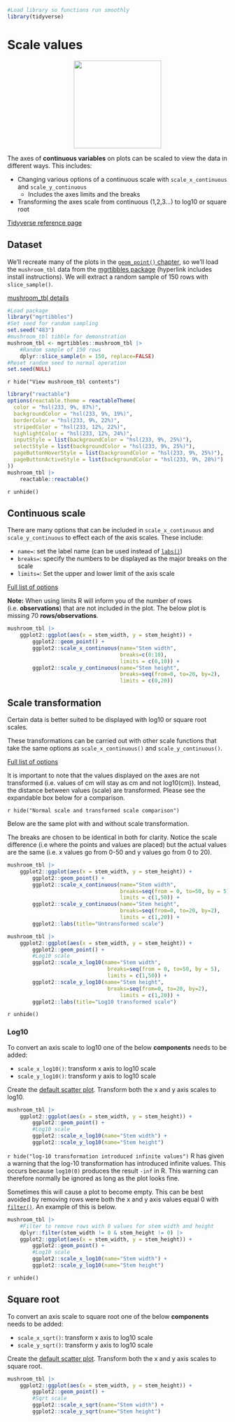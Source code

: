 ```r
#Load library so functions run smoothly
library(tidyverse)
```
# Scale values

<center>
![](images/ggplot2_scale_values.png){style="width:200px"}
</center>

The axes of __continuous variables__ on plots can be scaled to view the data in different ways.
This includes:

- Changing various options of a continuous scale with `scale_x_continuous` and `scale_y_continuous`
    - Includes the axes limits and the breaks
- Transforming the axes scale from continuous (1,2,3...) to log10 or square root

[Tidyverse reference page](https://ggplot2.tidyverse.org//reference/scale_continuous.html)

## Dataset

We'll recreate many of the plots in the [`geom_point()` chapter](/ggplot2/geom_point.qmd), so we'll load the `mushroom_tbl` data from the [mgrtibbles package](/datasets/mgrtibbles.qmd) (hyperlink includes install instructions).
We will extract a random sample of 150 rows with `slice_sample()`.

[mushroom_tbl details](https://github.com/m-gemmell/mgrtibbles/wiki/mushroom_tbl)

```r
#Load package
library("mgrtibbles")
#Set seed for random sampling
set.seed("483")
#mushroom_tbl tibble for demonstration
mushroom_tbl <- mgrtibbles::mushroom_tbl |>
    #Random sample of 150 rows
    dplyr::slice_sample(n = 150, replace=FALSE)
#Reset random seed to normal operation
set.seed(NULL)
```

`r hide("View mushroom_tbl contents")`
```r
library("reactable")
options(reactable.theme = reactableTheme(
  color = "hsl(233, 9%, 87%)",
  backgroundColor = "hsl(233, 9%, 19%)",
  borderColor = "hsl(233, 9%, 22%)",
  stripedColor = "hsl(233, 12%, 22%)",
  highlightColor = "hsl(233, 12%, 24%)",
  inputStyle = list(backgroundColor = "hsl(233, 9%, 25%)"),
  selectStyle = list(backgroundColor = "hsl(233, 9%, 25%)"),
  pageButtonHoverStyle = list(backgroundColor = "hsl(233, 9%, 25%)"),
  pageButtonActiveStyle = list(backgroundColor = "hsl(233, 9%, 28%)")
))
mushroom_tbl |>
    reactable::reactable()
```
`r unhide()`

## Continuous scale

There are many options that can be included in `scale_x_continuous` and `scale_y_continuous` to effect each of the axis scales.
These include:

- `name=`: set the label name (can be used instead of [`labs()`](/ggplot2/labels.qmd))
- `breaks=`: specify the numbers to be displayed as the major breaks on the scale
- `limits=`: Set the upper and lower limit of the axis scale

[Full list of options](https://ggplot2.tidyverse.org//reference/scale_continuous.html)

__Note:__ When using limits R will inform you of the number of rows (i.e. __observations__) that are not included in the plot. The below plot is missing 70 __rows/observations__.

```r
mushroom_tbl |>
    ggplot2::ggplot(aes(x = stem_width, y = stem_height)) +
        ggplot2::geom_point() +
        ggplot2::scale_x_continuous(name="Stem width", 
                                    breaks=c(0:10), 
                                    limits = c(0,10)) +
        ggplot2::scale_y_continuous(name="Stem height", 
                                    breaks=seq(from=0, to=20, by=2), 
                                    limits = c(0,20))
```

## Scale transformation

Certain data is better suited to be displayed with log10 or square root scales.

These transformations can be carried out with other scale functions that take the same options as `scale_x_continuous()` and `scale_y_continuous()`.

[Full list of options](https://ggplot2.tidyverse.org//reference/scale_continuous.html)

It is important to note that the values displayed on the axes are not transformed (i.e. values of cm will stay as cm and not log10(cm)). Instead, the distance between values (scale) are transformed. Please see the expandable box below for a comparison.

`r hide("Normal scale and transformed scale comparison")`

Below are the same plot with and without scale transformation.

The breaks are chosen to be identical in both for clarity.
Notice the scale difference (i.e where the points and values are placed) but the actual values are the same (i.e. x values go from 0-50 and y values go from 0 to 20).

```r
mushroom_tbl |>
    ggplot2::ggplot(aes(x = stem_width, y = stem_height)) +
        ggplot2::geom_point() +
        ggplot2::scale_x_continuous(name="Stem width", 
                                    breaks=seq(from = 0, to=50, by = 5), 
                                    limits = c(1,50)) +
        ggplot2::scale_y_continuous(name="Stem height", 
                                    breaks=seq(from=0, to=20, by=2), 
                                    limits = c(1,20)) +
        ggplot2::labs(title="Untransformed scale")   

```

```r
mushroom_tbl |>
    ggplot2::ggplot(aes(x = stem_width, y = stem_height)) +
        ggplot2::geom_point() +
        #Log10 scale
        ggplot2::scale_x_log10(name="Stem width",
                                breaks=seq(from = 0, to=50, by = 5), 
                                limits = c(1,50)) + 
        ggplot2::scale_y_log10(name="Stem height",
                                breaks=seq(from=0, to=20, by=2), 
                                    limits = c(1,20)) +
        ggplot2::labs(title="Log10 transformed scale")
```

`r unhide()`

### Log10

To convert an axis scale to log10 one of the below __components__ needs to be added:

- `scale_x_log10()`: transform x axis to log10 scale
- `scale_y_log10()`: transform y axis to log10 scale

Create the [default scatter plot](/ggplot2/geom_point.qmd#default-scatter-plot).
Transform both the x and y axis scales to log10.

```r
mushroom_tbl |>
    ggplot2::ggplot(aes(x = stem_width, y = stem_height)) +
        ggplot2::geom_point() +
        #Log10 scale
        ggplot2::scale_x_log10(name="Stem width") + 
        ggplot2::scale_y_log10(name="Stem height")
```


`r hide("log-10 transformation introduced infinite values")`
R has given a warning that the log-10 transformation has introduced infinite values. This occurs because `log10(0)` produces the result `-inf` in R. This warning can therefore normally be ignored as long as the plot looks fine.

Sometimes this will cause a plot to become empty.
This can be best avoided by removing rows were both the x and y axis values equal 0 with [`filter()`](/dplyr/filter.qmd).
An example of this is below.

```r
mushroom_tbl |>
    #Filter to remove rows with 0 values for stem width and height
    dplyr::filter(stem_width != 0 & stem_height != 0) |>
    ggplot2::ggplot(aes(x = stem_width, y = stem_height)) +
        ggplot2::geom_point() +
        #Log10 scale
        ggplot2::scale_x_log10(name="Stem width") + 
        ggplot2::scale_y_log10(name="Stem height")
```

`r unhide()`

## Square root

To convert an axis scale to square root one of the below __components__ needs to be added:

- `scale_x_sqrt()`: transform x axis to log10 scale
- `scale_y_sqrt()`: transform y axis to log10 scale

Create the [default scatter plot](/ggplot2/geom_point.qmd#default-scatter-plot).
Transform both the x and y axis scales to square root.

```r
mushroom_tbl |>
    ggplot2::ggplot(aes(x = stem_width, y = stem_height)) +
        ggplot2::geom_point() +
        #Sqrt scale
        ggplot2::scale_x_sqrt(name="Stem width") + 
        ggplot2::scale_y_sqrt(name="Stem height")
```

